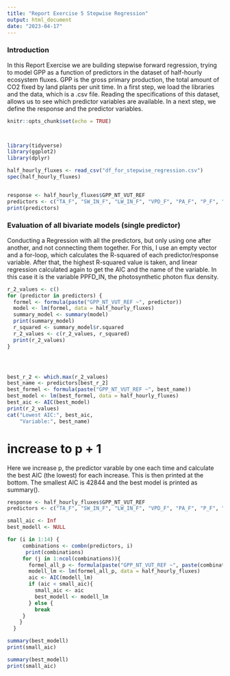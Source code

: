 ```yaml
---
title: "Report Exercise 5 Stepwise Regression"
output: html_document
date: "2023-04-17"
---
```


### Introduction

In this Report Exercise we are building stepwise forward regression, trying to model GPP as a function of predictors in the dataset of half-hourly ecosystem fluxes. GPP is the gross primary production, the total amount of CO2 fixed by land plants per unit time. In a first step, we load the libraries and the data, which is a .csv file. Reading the specifications of this dataset, allows us to see which predictor variables are available. In a next step, we define the response and the predictor variables. 

```r
knitr::opts_chunk$set(echo = TRUE)



library(tidyverse)
library(ggplot2)
library(dplyr)
```
```r

half_hourly_fluxes <- read_csv("df_for_stepwise_regression.csv")
spec(half_hourly_fluxes)


response <- half_hourly_fluxes$GPP_NT_VUT_REF
predictors <- c("TA_F", "SW_IN_F", "LW_IN_F", "VPD_F", "PA_F", "P_F", "WS_F", "TA_F_MDS", "SW_IN_F_MDS", "LW_IN_F_MDS", "VPD_F_MDS", "CO2_F_MDS", "PPFD_IN", "USTAR")
print(predictors)
```

### Evaluation of all bivariate models (single predictor)

Conducting a Regression with all the predictors, but only using one after another, and not connecting them together. For this, I use an empty vector and a for-loop, which calculates the R-squared of each predictor/response variable. After that, the highest R-squared value is taken, and linear regression calculated again to get the AIC and the name of the variable. In this case it is the variable PPFD_IN, the photosynthetic photon flux density.



```r
r_2_values <- c()
for (predictor in predictors) {
  formel <- formula(paste("GPP_NT_VUT_REF ~", predictor))
  model <- lm(formel, data = half_hourly_fluxes)
  summary_model <- summary(model)
  print(summary_model)
  r_squared <- summary_model$r.squared
  r_2_values <- c(r_2_values, r_squared)
  print(r_2_values)
}




best_r_2 <- which.max(r_2_values)
best_name <- predictors[best_r_2]
best_formel <- formula(paste("GPP_NT_VUT_REF ~", best_name))
best_model <- lm(best_formel, data = half_hourly_fluxes)
best_aic <- AIC(best_model)
print(r_2_values)
cat("Lowest AIC:", best_aic, 
    "Variable:", best_name)


```



# increase to p + 1
Here we increase p, the predictor varable by one each time and calculate the best AIC (the lowest) for each increase. This is then printed at the bottom. The smallest AIC is 42844 and the best model is printed as summary().

```r
response <- half_hourly_fluxes$GPP_NT_VUT_REF
predictors <- c("TA_F", "SW_IN_F", "LW_IN_F", "VPD_F", "PA_F", "P_F", "WS_F", "TA_F_MDS", "SW_IN_F_MDS", "LW_IN_F_MDS", "VPD_F_MDS", "CO2_F_MDS", "PPFD_IN", "USTAR")

small_aic <- Inf
best_modell <- NULL

for (i in 1:14) {
     combinations <- combn(predictors, i)
      print(combinations)
     for (j in 1:ncol(combinations)){
       formel_all_p <- formula(paste("GPP_NT_VUT_REF ~", paste(combinations[,j], collapse = "+")))
       modell_lm <- lm(formel_all_p, data = half_hourly_fluxes)
       aic <- AIC(modell_lm)
       if (aic < small_aic){
         small_aic <- aic
         best_modell <- modell_lm
       } else {
         break
     }
    }
  }

summary(best_modell)
print(small_aic)

```
```r
summary(best_modell)
print(small_aic)


```
